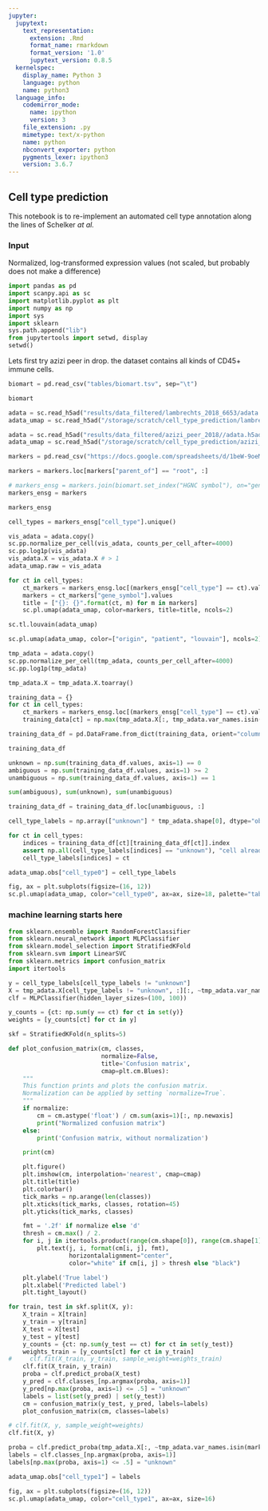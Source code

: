 ```yaml
---
jupyter:
  jupytext:
    text_representation:
      extension: .Rmd
      format_name: rmarkdown
      format_version: '1.0'
      jupytext_version: 0.8.5
  kernelspec:
    display_name: Python 3
    language: python
    name: python3
  language_info:
    codemirror_mode:
      name: ipython
      version: 3
    file_extension: .py
    mimetype: text/x-python
    name: python
    nbconvert_exporter: python
    pygments_lexer: ipython3
    version: 3.6.7
---
```


## Cell type prediction
This notebook is to re-implement an automated cell type annotation along the lines of Schelker *at al.*

### Input
Normalized, log-transformed expression values (not scaled, but probably does not make a difference)

```python
import pandas as pd
import scanpy.api as sc
import matplotlib.pyplot as plt
import numpy as np
import sys
import sklearn
sys.path.append("lib")
from jupytertools import setwd, display
setwd()
```

Lets first try azizi peer in drop. 
the dataset contains all kinds of CD45+ immune cells. 

```python
biomart = pd.read_csv("tables/biomart.tsv", sep="\t")
```

```python
biomart
```

```python
adata = sc.read_h5ad("results/data_filtered/lambrechts_2018_6653/adata.h5ad")
adata_umap = sc.read_h5ad("/storage/scratch/cell_type_prediction/lambrechts6653_with_umap.h5ad")
```

```python
adata = sc.read_h5ad("results/data_filtered/azizi_peer_2018//adata.h5ad")
adata_umap = sc.read_h5ad("/storage/scratch/cell_type_prediction/azizi_with_umap.h5ad")
```

```python
markers = pd.read_csv("https://docs.google.com/spreadsheets/d/1beW-9oeM31P50NFvNLVvsdXlfh_tOjsmIrnwV2ZlxDU/gviz/tq?tqx=out:csv&sheet=selected")
```

```python
markers = markers.loc[markers["parent_of"] == "root", :]
```

```python
# markers_ensg = markers.join(biomart.set_index("HGNC symbol"), on="gene_symbol").rename(columns={"Gene stable ID": "ensg"})
markers_ensg = markers
```

```python
markers_ensg
```




```python
cell_types = markers_ensg["cell_type"].unique()
```

```python
vis_adata = adata.copy()
sc.pp.normalize_per_cell(vis_adata, counts_per_cell_after=4000)
sc.pp.log1p(vis_adata)
vis_adata.X = vis_adata.X # > 1
adata_umap.raw = vis_adata
```

```python
for ct in cell_types:
    ct_markers = markers_ensg.loc[(markers_ensg["cell_type"] == ct).values, ["ensg", "gene_symbol"]].drop_duplicates()
    markers = ct_markers["gene_symbol"].values
    title = ["{}: {}".format(ct, m) for m in markers]
    sc.pl.umap(adata_umap, color=markers, title=title, ncols=2)
```

```python
sc.tl.louvain(adata_umap)
```

```python
sc.pl.umap(adata_umap, color=["origin", "patient", "louvain"], ncols=2)
```

```python
tmp_adata = adata.copy()
sc.pp.normalize_per_cell(tmp_adata, counts_per_cell_after=4000)
sc.pp.log1p(tmp_adata)
```

```python
tmp_adata.X = tmp_adata.X.toarray()
```

```python
training_data = {}
for ct in cell_types: 
    ct_markers = markers_ensg.loc[(markers_ensg["cell_type"] == ct).values, ["gene_symbol"]].drop_duplicates()
    training_data[ct] = np.max(tmp_adata.X[:, tmp_adata.var_names.isin(ct_markers["gene_symbol"])], axis=1) > 1
```

```python
training_data_df = pd.DataFrame.from_dict(training_data, orient="columns")
```

```python
training_data_df
```

```python
unknown = np.sum(training_data_df.values, axis=1) == 0
ambiguous = np.sum(training_data_df.values, axis=1) >= 2
unambiguous = np.sum(training_data_df.values, axis=1) == 1
```

```python
sum(ambiguous), sum(unknown), sum(unambiguous)
```

```python
training_data_df = training_data_df.loc[unambiguous, :]
```

```python
cell_type_labels = np.array(["unknown"] * tmp_adata.shape[0], dtype="object")
```

```python
for ct in cell_types:
    indices = training_data_df[ct][training_data_df[ct]].index
    assert np.all(cell_type_labels[indices] == "unknown"), "cell already has a type assigned"
    cell_type_labels[indices] = ct
```

```python
adata_umap.obs["cell_type0"] = cell_type_labels
```

```python
fig, ax = plt.subplots(figsize=(16, 12))
sc.pl.umap(adata_umap, color="cell_type0", ax=ax, size=18, palette="tab10")
```

### machine learning starts here

```python
from sklearn.ensemble import RandomForestClassifier
from sklearn.neural_network import MLPClassifier
from sklearn.model_selection import StratifiedKFold
from sklearn.svm import LinearSVC
from sklearn.metrics import confusion_matrix
import itertools
```

```python
y = cell_type_labels[cell_type_labels != "unknown"]
X = tmp_adata.X[cell_type_labels != "unknown", :][:, ~tmp_adata.var_names.isin(markers_ensg["gene_symbol"])]
clf = MLPClassifier(hidden_layer_sizes=(100, 100))
```

```python
y_counts = {ct: np.sum(y == ct) for ct in set(y)}
weights = [y_counts[ct] for ct in y]
```

```python
skf = StratifiedKFold(n_splits=5)
```

```python

def plot_confusion_matrix(cm, classes,
                          normalize=False,
                          title='Confusion matrix',
                          cmap=plt.cm.Blues):
    """
    This function prints and plots the confusion matrix.
    Normalization can be applied by setting `normalize=True`.
    """
    if normalize:
        cm = cm.astype('float') / cm.sum(axis=1)[:, np.newaxis]
        print("Normalized confusion matrix")
    else:
        print('Confusion matrix, without normalization')

    print(cm)

    plt.figure()
    plt.imshow(cm, interpolation='nearest', cmap=cmap)
    plt.title(title)
    plt.colorbar()
    tick_marks = np.arange(len(classes))
    plt.xticks(tick_marks, classes, rotation=45)
    plt.yticks(tick_marks, classes)

    fmt = '.2f' if normalize else 'd'
    thresh = cm.max() / 2.
    for i, j in itertools.product(range(cm.shape[0]), range(cm.shape[1])):
        plt.text(j, i, format(cm[i, j], fmt),
                 horizontalalignment="center",
                 color="white" if cm[i, j] > thresh else "black")

    plt.ylabel('True label')
    plt.xlabel('Predicted label')
    plt.tight_layout()
```

```python
for train, test in skf.split(X, y):
    X_train = X[train]
    y_train = y[train]
    X_test = X[test]
    y_test = y[test]
    y_counts = {ct: np.sum(y_test == ct) for ct in set(y_test)}
    weights_train = [y_counts[ct] for ct in y_train]
#     clf.fit(X_train, y_train, sample_weight=weights_train)
    clf.fit(X_train, y_train)
    proba = clf.predict_proba(X_test)
    y_pred = clf.classes_[np.argmax(proba, axis=1)]
    y_pred[np.max(proba, axis=1) <= .5] = "unknown"
    labels = list(set(y_pred) | set(y_test))
    cm = confusion_matrix(y_test, y_pred, labels=labels)
    plot_confusion_matrix(cm, classes=labels)

```

```python
# clf.fit(X, y, sample_weight=weights)
clf.fit(X, y)
```

```python
proba = clf.predict_proba(tmp_adata.X[:, ~tmp_adata.var_names.isin(markers_ensg["gene_symbol"])])
labels = clf.classes_[np.argmax(proba, axis=1)]
labels[np.max(proba, axis=1) <= .5] = "unknown"
```

```python
adata_umap.obs["cell_type1"] = labels
```

```python
fig, ax = plt.subplots(figsize=(16, 12))
sc.pl.umap(adata_umap, color="cell_type1", ax=ax, size=16)
```

```python

```

```python

```
